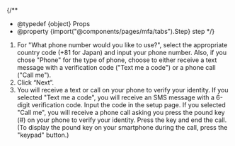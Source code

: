 

{/**
  * @typedef {object} Props
  * @property {import("@components/pages/mfa/tabs").Step} step
  */}

<ol>
  <If cond={props.step === "alt"}>
    <Fragment>
      <AltAddMethod selection="the type of phone you want to add" />
    </Fragment>
    <Fragment slot="else">
      <FirstAnotherMethod selection={`"Phone"`} />
    </Fragment>
  </If>

  <li>
    For "What phone number would you like to use?", select the appropriate country code (+81 for Japan) and input your phone number. Also, <If cond={props.step === "alt"}>if you chose "Phone" for the type of phone, </If>choose to either receive a text message with a verification code ("Text me a code") or a phone call ("Call me"). 
    <img src={{ first, alt }[props.step]} />
  </li>
  <If cond={props.step === "first"}>
    <li>Click “Next”.</li>
  </If>
  <li>
    You will receive a text or call on your phone to verify your identity. If you selected "Text me a code", you will receive an SMS message with a 6-digit verification code. Input the code in the setup page. If you selected "Call me", you will receive a phone call asking you press the pound key (#) on your phone to verify your identity. Press the key and end the call. (To display the pound key on your smartphone during the call, press the "keypad" button.)
  </li>
</ol>